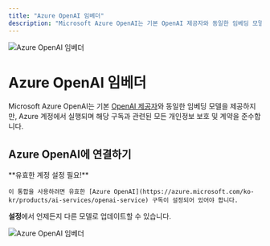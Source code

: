 ```yaml
---
title: "Azure OpenAI 임베더"
description: "Microsoft Azure OpenAI는 기본 OpenAI 제공자와 동일한 임베딩 모델을 제공하지만, Azure 계정에서 실행됩니다."
---
```



<Image
  src="/images/anythingllm-setup/embedder-configuration/cloud/azure-openai/header-image.png"
  height={1080}
  width={1920}
  quality={100}
  alt="Azure OpenAI 임베더"
/>

# Azure OpenAI 임베더

Microsoft Azure OpenAI는 기본 [OpenAI 제공자](openai)와 동일한 임베딩 모델을 제공하지만, Azure 계정에서 실행되며 해당 구독과 관련된 모든 개인정보 보호 및 계약을 준수합니다.

## Azure OpenAI에 연결하기

<Callout type="info" emoji="️💡">
  **유효한 계정 설정 필요!**

    이 통합을 사용하려면 유효한 [Azure OpenAI](https://azure.microsoft.com/ko-kr/products/ai-services/openai-service) 구독이 설정되어 있어야 합니다.

</Callout>

**설정**에서 언제든지 다른 모델로 업데이트할 수 있습니다.

<Image
  src="/images/anythingllm-setup/embedder-configuration/cloud/azure-openai/azure-openai-embedder.png"
  height={1080}
  width={1920}
  quality={100}
  alt="Azure OpenAI 임베더"
/>
